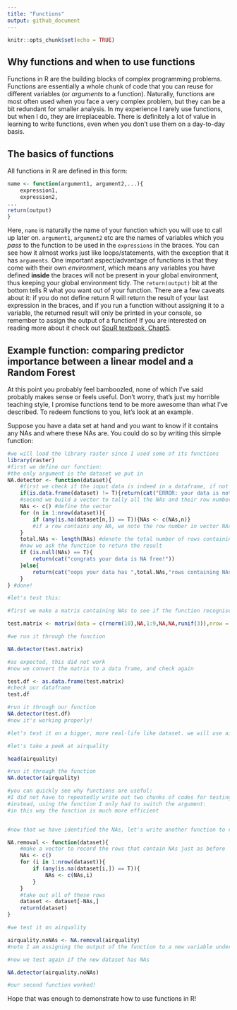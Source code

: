 ```yaml
---
title: "Functions"
output: github_document
---
```


```r
knitr::opts_chunk$set(echo = TRUE)
```

## Why functions and when to use functions

Functions in R are the building blocks of complex programming problems. Functions are essentially a whole chunk of code that you can reuse for different variables (or *arguments* to a function). Naturally, functions are most often used when you face a very complex problem, but they can be a bit redundant for smaller analysis. In my experience I rarely use functions, but when I do, they are irreplaceable. There is definitely a lot of value in learning to write functions, even when you don't use them on a day-to-day basis.  

## The basics of functions

All functions in R are defined in this form:

```r
name <- function(argument1, argument2,...){
    expression1,
    expression2,
...
return(output)
}
```

Here, `name` is naturally the name of your function which you will use to call up later on. `argument1`, `argument2` etc are the names of variables which you *pass* to the function to be used in the `expressions` in the braces. You can see how it almost works just like loops/statements, with the exception that it has `arguments`. One important aspect/advantage of functions is that they come with their own *environment*, which means any variables you have defined **inside** the braces will not be present in your global environment, thus keeping your global environment tidy. The `return(output)` bit at the bottom tells R what you want out of your function. There are a few caveats about it: if you do not define return R will return the result of your last expression in the braces, and if you run a function without assigning it to a variable, the returned result will only be printed in your console, so remember to assign the output of a function! If you are interested on reading more about it check out [SpuR textbook, Chapt5](https://www-taylorfrancis-com.ezp.lib.unimelb.edu.au/books/9781420068740).  

## Example function: comparing predictor importance between a linear model and a Random Forest

At this point you probably feel bamboozled, none of which I've said probably makes sense or feels useful. Don't worry, that's just my horrible teaching style, I promise functions tend to be more awesome than what I've described. To redeem functions to you, let's look at an example.  

Suppose you have a data set at hand and you want to know if it contains any NAs and where these NAs are. You could do so by writing this simple function:

```r
#we will load the library raster since I used some of its functions
library(raster)
#first we define our function: 
#the only argument is the dataset we put in
NA.detector <- function(dataset){
    #first we check if the input data is indeed in a dataframe, if not we will terminate the function
    if(is.data.frame(dataset) != T){return(cat("ERROR: your data is not in a data frame!"))}
    #second we build a vector to tally all the NAs and their row number
    NAs <- c() #define the vector
    for (n in 1:nrow(dataset)){
        if (any(is.na(dataset[n,]) == T)){NAs <- c(NAs,n)} 
        #if a row contains any NA, we note the row number in vector NAs
    }
    total.NAs <- length(NAs) #denote the total number of rows containing NAs
    #now we ask the function to return the result
    if (is.null(NAs) == T){
        return(cat("congrats your data is NA free!"))
    }else{
        return(cat("oops your data has ",total.NAs,"rows containing NAs! They are located at row numbers: ",NAs,"\n"))
    }
} #done!

#let's test this:

#first we make a matrix containing NAs to see if the function recognise that it is not in a dataframe

test.matrix <- matrix(data = c(rnorm(10),NA,1:9,NA,NA,runif(3)),nrow = 5, ncol = 5)

#we run it through the function

NA.detector(test.matrix)

#as expected, this did not work
#now we convert the matrix to a data frame, and check again

test.df <- as.data.frame(test.matrix)
#check our dataframe
test.df

#run it through our function
NA.detector(test.df)
#now it's working properly!

#let's test it on a bigger, more real-life like dataset. we will use airquality which is provided in R

#let's take a peek at airquality

head(airquality)

#run it through the function
NA.detector(airquality)

#you can quickly see why functions are useful: 
#I did not have to repeatedly write out two chunks of codes for testing two datasets
#instead, using the function I only had to switch the argument: 
#in this way the function is much more efficient


#now that we have identified the NAs, let's write another function to remove them:

NA.removal <- function(dataset){
    #make a vector to record the rows that contain NAs just as before
    NAs <- c()
    for (i in 1:nrow(dataset)){
        if (any(is.na(dataset[i,]) == T)){
            NAs <- c(NAs,i)
        }
    }
    #take out all of these rows
    dataset <- dataset[-NAs,]
    return(dataset)
}

#we test it on airquality

airquality.noNAs <- NA.removal(airquality) 
#note I am assigning the output of the function to a new variable under the name airquality.noNAs

#now we test again if the new dataset has NAs

NA.detector(airquality.noNAs)

#our second function worked!
```


Hope that was enough to demonstrate how to use functions in R!

